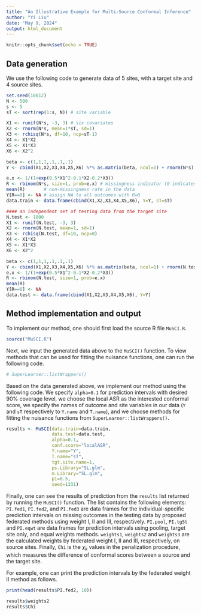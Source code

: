 ```yaml
---
title: "An Illustrative Example for Multi-Source Conformal Inference"
author: "Yi Liu"
date: "May 9, 2024"
output: html_document
---
```


```r
knitr::opts_chunk$set(echo = TRUE)
```

## Data generation

We use the following code to generate data of 5 sites, with a target site and 4 source sites. 

```r
set.seed(10012)
N <- 500
s <- 5
sT <- sort(rep(1:s, N)) # site variable

X1 <- runif(N*s, -3, 3) # six covariates
X2 <- rnorm(N*s, mean=1*sT, sd=1)
X3 <- rchisq(N*s, df=10, ncp=sT-1)
X4 <- X1*X2
X5 <- X1*X3
X6 <- X2^2

beta <- c(1,1,1,.1,.1,.1)
Y <- cbind(X1,X2,X3,X4,X5,X6) %*% as.matrix(beta, ncol=1) + rnorm(N*s) # outcome

e.x <- 1/(1+exp(0.5*X1^2-0.1*X2-0.2*X3))
R <- rbinom(N*s, size=1, prob=e.x) # missingness indicator (0 indicates missing)
mean(R)       # non-missingness rate in the data
Y[R==0] <- NA # assign NA to all outcomes with R=0
data.train <- data.frame(cbind(X1,X2,X3,X4,X5,X6), Y=Y, sT=sT)

#### an independent set of testing data from the target site
N.test <- 1000
X1 <- runif(N.test, -3, 3)
X2 <- rnorm(N.test, mean=1, sd=1)
X3 <- rchisq(N.test, df=10, ncp=0)
X4 <- X1*X2
X5 <- X1*X3
X6 <- X2^2

beta <- c(1,1,1,.1,.1,.1)
Y <- cbind(X1,X2,X3,X4,X5,X6) %*% as.matrix(beta, ncol=1) + rnorm(N.test)
e.x <- 1/(1+exp(0.5*X1^2-0.1*X2-0.2*X3))
R <- rbinom(N.test, size=1, prob=e.x)
mean(R) 
Y[R==0] <- NA
data.test <- data.frame(cbind(X1,X2,X3,X4,X5,X6), Y=Y)
```

## Method implementation and output 

To implement our method, one should first load the source R file `MuSCI.R`.  

```r
source("MuSCI.R") 
```

Next, we input the generated data above to the `MuSCI()` function. To view methods that can be used for fitting the nuisance functions, one can run the following code.

```r
# SuperLearner::listWrappers()
```

Based on the data generated above, we implement our method using the following code. We specify `alpha=0.1` for prediction intervals with desired 90% coverage level, we choose the local ASR as the interested conformal score, we specify the names of outcome and site variables in our data (`Y` and `sT` respectively to `Y.name` and `T.name`), and we choose methods for fitting the nuisance functions from `SuperLearner::listWrappers()`. 

```r
results <- MuSCI(data.train=data.train, 
                 data.test=data.test, 
                 alpha=0.1, 
                 conf.score="localASR",
                 Y.name="Y", 
                 T.name="sT", 
                 tgt.site.name=1, 
                 ps.Library="SL.glm",  
                 m.Library="SL.glm", 
                 p1=0.5, 
                 seed=1331)
```

Finally, one can see the results of prediction from the `results` list returned by running the `MuSCI()` function. The list contains the following elements: `PI.fed1`, `PI.fed2`, and `PI.fed3` are data frames for the individual-specific prediction intervals on missing outcomes in the testing data by proposed federated methods using weight I, II and III, respectively. `PI.pool`, `PI.tgSt` and `PI.eqwt` are data frames for prediction intervals using pooling, target site only, and equal weights methods. `weights1`, `weights2` and `weights3` are the calculated weights by federated weight I, II and III, respectively, on source sites. Finally, `Chi` is the $\chi_k$ values in the penalization procedure, which measures the difference of conformal scores between a source and the target site. 

For example, one can print the prediction intervals by the federated weight II method as follows. 

```r
print(head(results$PI.fed2, 10))
```

```r
results$weights2
results$Chi
```


